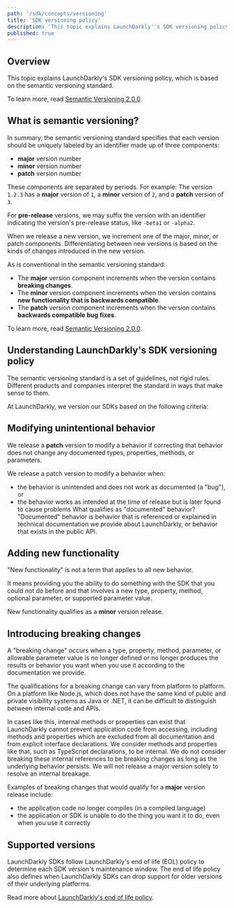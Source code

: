 ```yaml
---
path: '/sdk/concepts/versioning'
title: 'SDK versioning policy'
description: 'This topic explains LaunchDarkly''s SDK versioning policy, which is based on the semantic versioning standard.'
published: true
---
```


## Overview

This topic explains LaunchDarkly's SDK versioning policy, which is based on the semantic versioning standard.

To learn more, read [Semantic Versioning 2.0.0](http://semver.org/).

## What is semantic versioning?

In summary, the semantic versioning standard specifies that each version should be uniquely labeled by an identifier made up of three components:

- **major** version number
- **minor** version number
- **patch** version number

These components are separated by periods. For example: The version `1.2.3` has a **major** version of `1`, a **minor** version of `2`, and a **patch** version of `3`.

For **pre-release** versions, we may suffix the version with an identifier indicating the version's pre-release status, like `-beta1` or `-alpha2`.

When we release a new version, we increment one of the major, minor, or patch components. Differentiating between new versions is based on the kinds of changes introduced in the new version.

As is conventional in the semantic versioning standard:

- The **major** version component increments when the version contains **breaking changes**.
- The **minor** version component increments when the version contains **new functionality that is backwards compatible**.
- The **patch** version component increments when the version contains **backwards compatible bug fixes**.

To learn more, read [Semantic Versioning 2.0.0](http://semver.org/).

## Understanding LaunchDarkly's SDK versioning policy

The semantic versioning standard is a set of guidelines, not rigid rules. Different products and companies interpret the standard in ways that make sense to them.

At LaunchDarkly, we version our SDKs based on the following criteria:

## Modifying unintentional behavior

We release a **patch** version to modify a behavior if correcting that behavior does not change any documented types, properties, methods, or parameters.

We release a patch version to modify a behavior when:

- the behavior is unintended and does not work as documented (a "bug"), or
- the behavior works as intended at the time of release but is later found to cause problems
  <Callout intent="info">
    <CalloutTitle>What qualifies as "documented" behavior?</CalloutTitle>
    <CalloutDescription>
      "Documented" behavior is behavior that is referenced or explained in technical documentation we provide about
      LaunchDarkly, or behavior that exists in the public API.
    </CalloutDescription>
  </Callout> 

## Adding new functionality

"New functionality" is not a term that applies to all new behavior.

It means providing you the ability to do something with the SDK that you could not do before and that involves a new type, property, method, optional parameter, or supported parameter value.

New functionality qualifies as a **minor** version release.

## Introducing breaking changes

A "breaking change" occurs when a type, property, method, parameter, or allowable parameter value is no longer defined or no longer produces the results or behavior you want when you use it according to the documentation we provide.

The qualifications for a breaking change can vary from platform to platform. On a platform like Node.js, which does not have the same kind of public and private visibility systems as Java or .NET, it can be difficult to distinguish between internal code and APIs.

In cases like this, internal methods or properties can exist that LaunchDarkly cannot prevent application code from accessing, including methods and properties which are excluded from all documentation and from explicit interface declarations. We consider methods and properties like that, such as TypeScript declarations, to be internal. We do not consider breaking these internal references to be breaking changes as long as the underlying behavior persists. We will not release a major version solely to resolve an internal breakage.

Examples of breaking changes that would qualify for a **major** version release include:

- the application code no longer compiles (in a compiled language)
- the application or SDK is unable to do the thing you want it to do, even when you use it correctly

## Supported versions

LaunchDarkly SDKs follow LaunchDarkly's end of life (EOL) policy to determine each SDK version's maintenance window. The end of life policy also defines when LaunchDarkly SDKs can drop support for older versions of their underlying platforms.

Read more about [LaunchDarkly's end of life policy](https://launchdarkly.com/policies/end-of-life-policy/).
